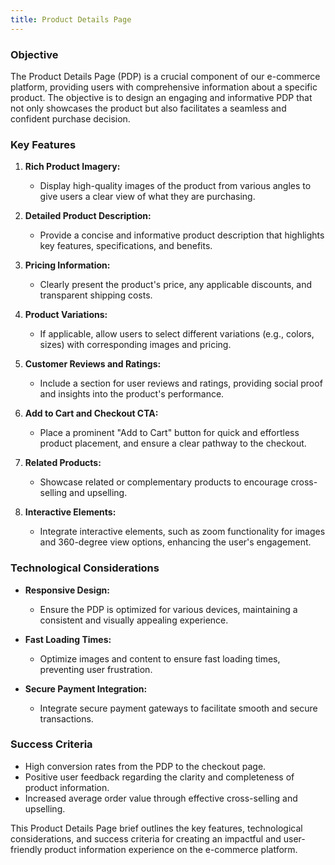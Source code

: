 ```yaml
---
title: Product Details Page
---
```


### Objective

The Product Details Page (PDP) is a crucial component of our e-commerce platform, providing users with comprehensive information about a specific product. The objective is to design an engaging and informative PDP that not only showcases the product but also facilitates a seamless and confident purchase decision.

### Key Features

1. **Rich Product Imagery:**

   - Display high-quality images of the product from various angles to give users a clear view of what they are purchasing.

2. **Detailed Product Description:**

   - Provide a concise and informative product description that highlights key features, specifications, and benefits.

3. **Pricing Information:**

   - Clearly present the product's price, any applicable discounts, and transparent shipping costs.

4. **Product Variations:**

   - If applicable, allow users to select different variations (e.g., colors, sizes) with corresponding images and pricing.

5. **Customer Reviews and Ratings:**

   - Include a section for user reviews and ratings, providing social proof and insights into the product's performance.

6. **Add to Cart and Checkout CTA:**

   - Place a prominent "Add to Cart" button for quick and effortless product placement, and ensure a clear pathway to the checkout.

7. **Related Products:**

   - Showcase related or complementary products to encourage cross-selling and upselling.

8. **Interactive Elements:**
   - Integrate interactive elements, such as zoom functionality for images and 360-degree view options, enhancing the user's engagement.

### Technological Considerations

- **Responsive Design:**

  - Ensure the PDP is optimized for various devices, maintaining a consistent and visually appealing experience.

- **Fast Loading Times:**

  - Optimize images and content to ensure fast loading times, preventing user frustration.

- **Secure Payment Integration:**
  - Integrate secure payment gateways to facilitate smooth and secure transactions.

### Success Criteria

- High conversion rates from the PDP to the checkout page.
- Positive user feedback regarding the clarity and completeness of product information.
- Increased average order value through effective cross-selling and upselling.

This Product Details Page brief outlines the key features, technological considerations, and success criteria for creating an impactful and user-friendly product information experience on the e-commerce platform.
